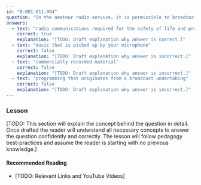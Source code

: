 ```yaml
---
id: "B-001-011-004"
question: "In the amateur radio service, it is permissible to broadcast:"
answers:
  - text: "radio communications required for the safety of life and property"
    correct: true
    explanation: "[TODO: Draft explanation why answer is correct.]"
  - text: "music that is picked up by your microphone"
    correct: false
    explanation: "[TODO: Draft explanation why answer is incorrect.]"
  - text: "commercially recorded material"
    correct: false
    explanation: "[TODO: Draft explanation why answer is incorrect.]"
  - text: "programming that originates from a broadcast undertaking"
    correct: false
    explanation: "[TODO: Draft explanation why answer is incorrect.]"
---
```


### Lesson

[TODO: This section will explain the concept behind the question in detail. Once drafted the reader will understand all necessary concepts to answer the question confidently and correctly. The lesson will follow pedagogy best-practices and assume the reader is starting with no previous knowledge.]

#### Recommended Reading

- [TODO: Relevant Links and YouTube Videos]
